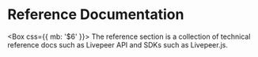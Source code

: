 
# Reference Documentation

<Box css={{ mb: '$6' }}>
  The reference section is a collection of technical reference docs such as
  Livepeer API and SDKs such as Livepeer.js.
</Box>
<Cards num={3}>
  <Card
    title="Livepeer.js"
    description="Description..."
    icon="🧰"
    href="/guides/developing/quickstart"
  />
  <Card
    title="API Reference"
    description="Description..."
    icon="📜"
    href="/guides/developing/quickstart"
  />
  <Card
    title="Livepeer Subgraph"
    description="Description..."
    icon="🧑‍🚀"
    href="/guides/developing/quickstart"
  />
  <Card
    title="Support Matrix"
    description="Description..."
    icon="📜"
    href="/guides/developing/quickstart"
  />
  <Card
    title="Sample Applications"
    description="Description..."
    icon="📱"
    href="/guides/developing/quickstart"
  />
</Cards>
